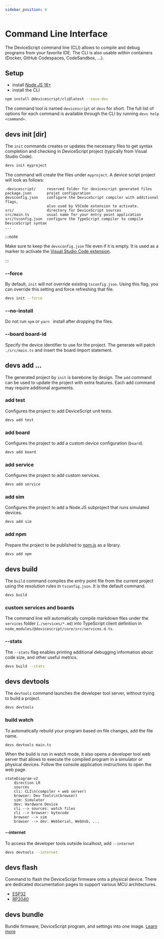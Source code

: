 ```yaml
---
sidebar_position: 0
---
```


# Command Line Interface

The DeviceScript command line (CLI) allows to compile and debug programs from your favorite IDE.
The CLI is also usable within containers (Docker, GitHub Codespaces, CodeSandbox, ...).

## Setup

-   install [Node.JS 16+](https://nodejs.org/en/download/)
-   install the CLI

```bash npm2yarn
npm install @devicescript/cli@latest --save-dev
```

The command tool is named `devicescript` or `devs` for short.
The full list of options for each command is available through the CLI by running `devs help <command>`.

## devs init \[dir\]

The `init` commands creates or updates the necessary files to get syntax completion
and checking in DeviceScript project (typically from Visual Studio Code).

```bash
devs init myproject
```

The command will create the files under `myproject`. A device script project will look as follows:

```
.devicescript/     reserved folder for devicescript generated files
package.json       projet configuration
devsconfig.json    configure the DeviceScript compiler with additional flags,
                   also used by VSCode extension to activate.
src/               directory for DeviceScript sources
src/main.ts        usual name for your entry point application
src/tsconfig.json  configure the TypeScript compiler to compile DeviceScript syntax
...
```

:::note

Make sure to keep the `devsconfig.json` file even if it is empty.
It is used as a marker to activate the [Visual Studio Code extension](/getting-started/vscode).

:::

### --force

By default, `init` will not override existing `tsconfig.json`. Using this flag, you can override this setting
and force refreshing that file.

```bash
devs init --force
```

### --no-install

Do not run `npm` or `yarn ` install after dropping the files.

### --board board-id

Specify the device identifier to use for the project.
The generate will patch `./src/main.ts` and insert the board import statement.

## devs add ...

The generated project by `init` is barebone by design. The `add` command can be used to
update the project with extra features. Each add command may require additional arguments.

### add test

Configures the project to add DeviceScript unit tests.

```bash
devs add test
```

### add board

Configures the project to add a custom device configuration (`board`).

```bash
devs add board
```

### add service

Configures the project to add custom services.

```bash
devs add service
```

### add sim

Configures the project to add a Node.JS subproject that runs simulated devices.

```bash
devs add sim
```

### add npm

Prepare the project to be published to [npm.js](https://npmjs.com/) as a library.

```bash
devs add npm
```

## devs build

The `build` command compiles the entry point file from the current project
using the resolution rules in `tsconfig.json`. It is the default command.

```bash
devs build
```

### custom services and boards

The command line will automatically compile markdown files under the `services` folder (`./services/*.md`)
into TypeScript client definition in `node_modules/@devicescript/core/src/services.d.ts`.

### --stats

The `--stats` flag enables printing additional debugging information about code size,
and other useful metrics.

```bash
devs build --stats
```

## devs devtools

The `devtools` command launches the developer tool server, without trying to build a project.

```bash
devs devtools
```

### build watch

To automatically rebuild your program based on file changes,
add the file name.

```bash
devs devtools main.ts
```

When the build is run in watch mode, it also opens a developer tool web server that allows
to execute the compiled program in a simulator or physical devices. Follow the console
application instructions to open the web page.

```mermaid
stateDiagram-v2
    direction LR
    sources
    cli: CLI\n(compiler + web server)
    browser: Dev Tools\n(browser)
    sim: Simulator
    dev: Hardware Device
    cli --> sources: watch files
    cli --> browser: bytecode
    browser --> sim
    browser --> dev: WebSerial, WebUsb, ...
```

#### --internet

To access the developer tools outside localhost, add `--internet`

```bash
devs devtools --internet
```

## devs flash

Command to flash the DeviceScript firmware onto a physical device. There are dedicated documentation
pages to support various MCU architectures.

-   [ESP32](/devices/esp32/)
-   [RP2040](/devices/rp2040/)

## devs bundle

Bundle firmware, DeviceScript program, and settings into one image.
[Learn more](/developer/bundle)
